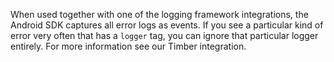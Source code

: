 When used together with one of the logging framework integrations, the Android SDK captures all error logs as events. If you see a particular kind of error very often that has a `logger` tag, you can ignore that particular logger entirely. For more information see our <Link to="/platforms/android/guides/timber/">Timber</Link> integration.
